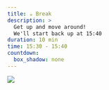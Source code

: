```yaml
---
title: ☕ Break
description: >
  Get up and move around!
  We'll start back up at 15:40
duration: 10 min
time: 15:30 - 15:40
countdown:
  box_shadow: none
---
```


![](slides/img/eva-coffee.png)